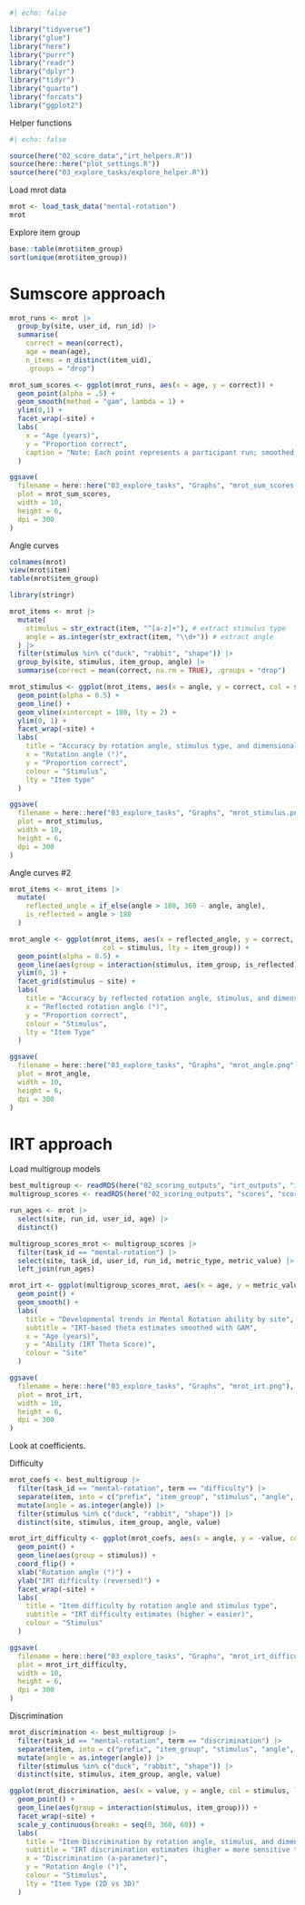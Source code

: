 ```r
#| echo: false

library("tidyverse")
library("glue")
library("here")
library("purrr")
library("readr")
library("dplyr")
library("tidyr")
library("quarto")
library("forcats")
library("ggplot2")

```

Helper functions

```r
#| echo: false

source(here("02_score_data","irt_helpers.R"))
source(here::here("plot_settings.R"))
source(here("03_explore_tasks/explore_helper.R"))

```

Load mrot data

```r

mrot <- load_task_data("mental-rotation")
mrot
```

Explore item group

```r
base::table(mrot$item_group)
sort(unique(mrot$item_group))

```

# Sumscore approach

```r
mrot_runs <- mrot |>
  group_by(site, user_id, run_id) |>
  summarise(
    correct = mean(correct), 
    age = mean(age),
    n_items = n_distinct(item_uid),
    .groups = "drop")

mrot_sum_scores <- ggplot(mrot_runs, aes(x = age, y = correct)) + 
  geom_point(alpha = .5) + 
  geom_smooth(method = "gam", lambda = 1) +
  ylim(0,1) +
  facet_wrap(~site) +
  labs(
    x = "Age (years)",
    y = "Proportion correct",
    caption = "Note: Each point represents a participant run; smoothed trend by site"
  )

ggsave(
  filename = here::here("03_explore_tasks", "Graphs", "mrot_sum_scores.png"),
  plot = mrot_sum_scores,
  width = 10,
  height = 6,
  dpi = 300
)


```

Angle curves

```r

colnames(mrot)
view(mrot$item)
table(mrot$item_group)

library(stringr)

mrot_items <- mrot |>
  mutate(
    stimulus = str_extract(item, "^[a-z]+"), # extract stimulus type
    angle = as.integer(str_extract(item, "\\d+")) # extract angle
  ) |>
  filter(stimulus %in% c("duck", "rabbit", "shape")) |>
  group_by(site, stimulus, item_group, angle) |>
  summarise(correct = mean(correct, na.rm = TRUE), .groups = "drop")

mrot_stimulus <- ggplot(mrot_items, aes(x = angle, y = correct, col = stimulus, lty = item_group)) + 
  geom_point(alpha = 0.5) + 
  geom_line() + 
  geom_vline(xintercept = 180, lty = 2) + 
  ylim(0, 1) +
  facet_wrap(~site) +
  labs(
    title = "Accuracy by rotation angle, stimulus type, and dimensionality",
    x = "Rotation angle (°)",
    y = "Proportion correct",
    colour = "Stimulus",
    lty = "Item type"
  ) 

ggsave(
  filename = here::here("03_explore_tasks", "Graphs", "mrot_stimulus.png"),
  plot = mrot_stimulus,
  width = 10,
  height = 6,
  dpi = 300
)

```

Angle curves #2

```r
mrot_items <- mrot_items |>
  mutate(
    reflected_angle = if_else(angle > 180, 360 - angle, angle),
    is_reflected = angle > 180
  )

mrot_angle <- ggplot(mrot_items, aes(x = reflected_angle, y = correct, 
                       col = stimulus, lty = item_group)) + 
  geom_point(alpha = 0.5) + 
  geom_line(aes(group = interaction(stimulus, item_group, is_reflected))) + 
  ylim(0, 1) +
  facet_grid(stimulus ~ site) +
  labs(
    title = "Accuracy by reflected rotation angle, stimulus, and dimensionality",
    x = "Reflected rotation angle (°)",
    y = "Proportion correct",
    colour = "Stimulus",
    lty = "Item Type"
  )

ggsave(
  filename = here::here("03_explore_tasks", "Graphs", "mrot_angle.png"),
  plot = mrot_angle,
  width = 10,
  height = 6,
  dpi = 300
)

```

# IRT approach

Load multigroup models

```r

best_multigroup <- readRDS(here("02_scoring_outputs", "irt_outputs", "item_coefs.rds"))
multigroup_scores <- readRDS(here("02_scoring_outputs", "scores", "scores_multigroup.rds"))

```

```r

run_ages <- mrot |>
  select(site, run_id, user_id, age) |>
  distinct()

multigroup_scores_mrot <- multigroup_scores |>
  filter(task_id == "mental-rotation") |>
  select(site, task_id, user_id, run_id, metric_type, metric_value) |>
  left_join(run_ages)

mrot_irt <- ggplot(multigroup_scores_mrot, aes(x = age, y = metric_value, col = site)) + 
  geom_point() + 
  geom_smooth() +
  labs(
    title = "Developmental trends in Mental Rotation ability by site",
    subtitle = "IRT-based theta estimates smoothed with GAM",
    x = "Age (years)",
    y = "Ability (IRT Theta Score)",
    colour = "Site"
  )

ggsave(
  filename = here::here("03_explore_tasks", "Graphs", "mrot_irt.png"),
  plot = mrot_irt,
  width = 10,
  height = 6,
  dpi = 300
)

```

Look at coefficients. 

Difficulty

```r

mrot_coefs <- best_multigroup |>
  filter(task_id == "mental-rotation", term == "difficulty") |>
  separate(item, into = c("prefix", "item_group", "stimulus", "angle", "version"), sep = "_") |>
  mutate(angle = as.integer(angle)) |>
  filter(stimulus %in% c("duck", "rabbit", "shape")) |>
  distinct(site, stimulus, item_group, angle, value)

mrot_irt_difficulty <- ggplot(mrot_coefs, aes(x = angle, y = -value, col = stimulus)) + 
  geom_point() +
  geom_line(aes(group = stimulus)) + 
  coord_flip() + 
  xlab("Rotation angle (°)") + 
  ylab("IRT difficulty (reversed)") + 
  facet_wrap(~site) +
  labs(
    title = "Item difficulty by rotation angle and stimulus type",
    subtitle = "IRT difficulty estimates (higher = easier)",
    colour = "Stimulus"
  ) 

ggsave(
  filename = here::here("03_explore_tasks", "Graphs", "mrot_irt_difficulty.png"),
  plot = mrot_irt_difficulty,
  width = 10,
  height = 6,
  dpi = 300
)

```

Discrimination

```r
mrot_discrimination <- best_multigroup |>
  filter(task_id == "mental-rotation", term == "discrimination") |>
  separate(item, into = c("prefix", "item_group", "stimulus", "angle", "version"), sep = "_") |>
  mutate(angle = as.integer(angle)) |>
  filter(stimulus %in% c("duck", "rabbit", "shape")) |>
  distinct(site, stimulus, item_group, angle, value)

ggplot(mrot_discrimination, aes(x = value, y = angle, col = stimulus, lty = item_group)) +
  geom_point() +
  geom_line(aes(group = interaction(stimulus, item_group))) +
  facet_wrap(~site) +
  scale_y_continuous(breaks = seq(0, 360, 60)) +
  labs(
    title = "Item Discrimination by rotation angle, stimulus, and dimensionality",
    subtitle = "IRT discrimination estimates (higher = more sensitive to ability)",
    x = "Discrimination (a-parameter)",
    y = "Rotation Angle (°)",
    colour = "Stimulus",
    lty = "Item Type (2D vs 3D)"
  ) 


```

